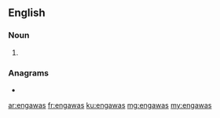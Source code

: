 ==English==

===Noun===
{{head|en|noun plural form}}

# {{plural of|engawa|lang=en}}

===Anagrams===
* {{l|en|Swanage}}

[[ar:engawas]]
[[fr:engawas]]
[[ku:engawas]]
[[mg:engawas]]
[[my:engawas]]